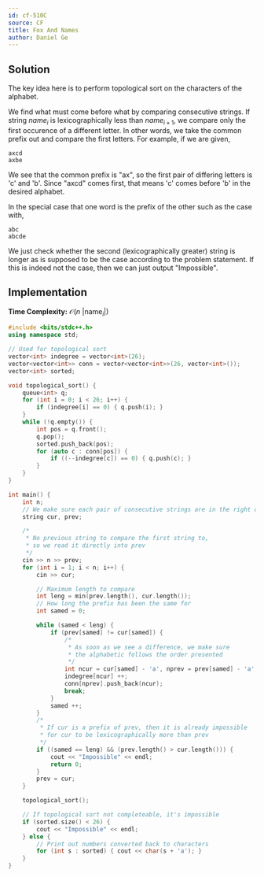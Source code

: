 ```yaml
---
id: cf-510C
source: CF
title: Fox And Names
author: Daniel Ge
---
```


## Solution
The key idea here is to perform topological sort on the characters of the alphabet. 

We find what must come before what by comparing consecutive strings. If string $name_i$ is lexicographically less than $name_{i+1}$, we compare only the first occurence of a different letter. In other words, we take the common prefix out and compare the first letters. For example, if we are given,
```
axcd
axbe
```
We see that the common prefix is "ax", so the first pair of differing letters is 'c' and 'b'. Since "axcd" comes first, that means 'c' comes before 'b' in the desired alphabet.

In the special case that one word is the prefix of the other such as the case with,
```
abc
abcde
```
We just check whether the second (lexicographically greater) string is longer as is supposed to be the case according to the problem statement. If this is indeed not the case, then we can just output "Impossible".
## Implementation

**Time Complexity:** $\mathcal{O}(n\text{ |name}_i|)$

<LanguageSection>
<CPPSection>

```cpp
#include <bits/stdc++.h>
using namespace std;

// Used for topological sort
vector<int> indegree = vector<int>(26);
vector<vector<int>> conn = vector<vector<int>>(26, vector<int>());
vector<int> sorted;

void topological_sort() {
	queue<int> q;
	for (int i = 0; i < 26; i++) {
		if (indegree[i] == 0) { q.push(i); }
	}
	while (!q.empty()) {
		int pos = q.front();
		q.pop();
		sorted.push_back(pos);
		for (auto c : conn[pos]) {
			if ((--indegree[c]) == 0) { q.push(c); }
		}
	}
}

int main() {
	int n;
	// We make sure each pair of consecutive strings are in the right order
	string cur, prev;  

	/*
	 * No previous string to compare the first string to, 
	 * so we read it directly into prev
	 */
	cin >> n >> prev;  
	for (int i = 1; i < n; i++) {
		cin >> cur;

		// Maximum length to compare
		int leng = min(prev.length(), cur.length());  
		// How long the prefix has been the same for
		int samed = 0;

		while (samed < leng) {
			if (prev[samed] != cur[samed]) {
				/*
				 * As soon as we see a difference, we make sure 
				 * the alphabetic follows the order presented
				 */
				int ncur = cur[samed] - 'a', nprev = prev[samed] - 'a';
				indegree[ncur] ++;
				conn[nprev].push_back(ncur);
				break;
			}
			samed ++;
		}
		/*
		 * If cur is a prefix of prev, then it is already impossible 
		 * for cur to be lexicographically more than prev
		 */
		if ((samed == leng) && (prev.length() > cur.length())) {
			cout << "Impossible" << endl;
			return 0;
		}
		prev = cur;
	}

	topological_sort();

	// If topological sort not completeable, it's impossible
	if (sorted.size() < 26) {
		cout << "Impossible" << endl;
	} else {
		// Print out numbers converted back to characters
		for (int s : sorted) { cout << char(s + 'a'); }
	}
}
```

</CPPSection>
</LanguageSection>